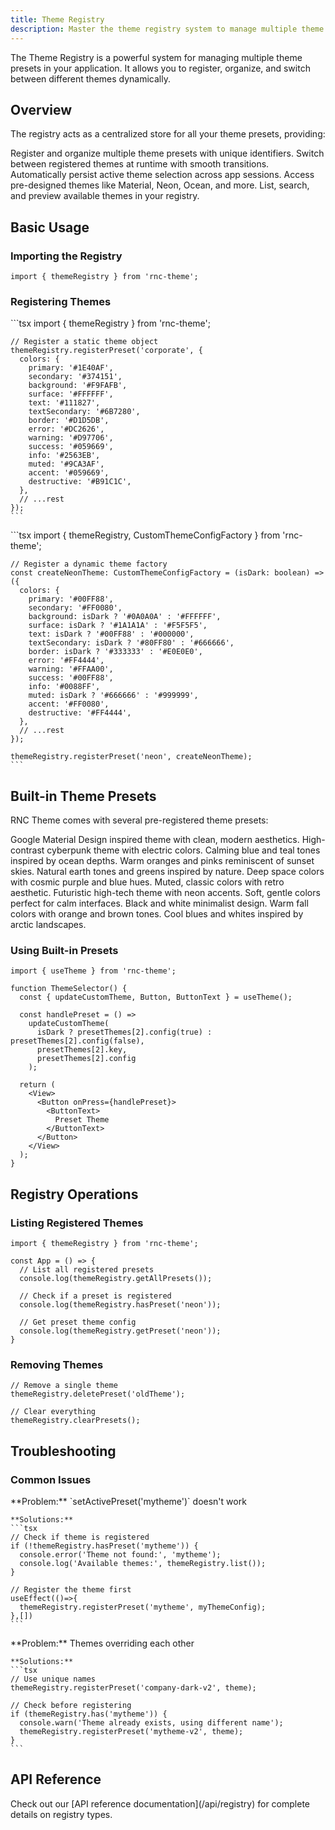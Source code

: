 ```yaml
---
title: Theme Registry
description: Master the theme registry system to manage multiple theme presets, create dynamic theme collections, and implement advanced theme switching in your React Native app.
---
```




The Theme Registry is a powerful system for managing multiple theme presets in your application. It allows you to register, organize, and switch between different themes dynamically.

## Overview

The registry acts as a centralized store for all your theme presets, providing:

<CardGrid stagger>
  <Card title="Theme Management" icon="star">
    Register and organize multiple theme presets with unique identifiers.
  </Card>
  <Card title="Dynamic Switching" icon="setting">
    Switch between registered themes at runtime with smooth transitions.
  </Card>
  <Card title="Persistence" icon="document">
    Automatically persist active theme selection across app sessions.
  </Card>
  <Card title="Built-in Presets" icon="list-format">
    Access pre-designed themes like Material, Neon, Ocean, and more.
  </Card>
  <Card title="Theme Discovery" icon="magnifier">
    List, search, and preview available themes in your registry.
  </Card>
</CardGrid>

## Basic Usage

### Importing the Registry

```tsx
import { themeRegistry } from 'rnc-theme';
```

### Registering Themes

<Tabs>
  <TabItem label="Static Theme">
    ```tsx
    import { themeRegistry } from 'rnc-theme';

    // Register a static theme object
    themeRegistry.registerPreset('corporate', {
      colors: {
        primary: '#1E40AF',
        secondary: '#374151',
        background: '#F9FAFB',
        surface: '#FFFFFF',
        text: '#111827',
        textSecondary: '#6B7280',
        border: '#D1D5DB',
        error: '#DC2626',
        warning: '#D97706',
        success: '#059669',
        info: '#2563EB',
        muted: '#9CA3AF',
        accent: '#059669',
        destructive: '#B91C1C',
      },
      // ...rest
    });
    ```
  </TabItem>

  <TabItem label="Dynamic Theme">
    ```tsx
    import { themeRegistry, CustomThemeConfigFactory } from 'rnc-theme';

    // Register a dynamic theme factory
    const createNeonTheme: CustomThemeConfigFactory = (isDark: boolean) => ({
      colors: {
        primary: '#00FF88',
        secondary: '#FF0080',
        background: isDark ? '#0A0A0A' : '#FFFFFF',
        surface: isDark ? '#1A1A1A' : '#F5F5F5',
        text: isDark ? '#00FF88' : '#000000',
        textSecondary: isDark ? '#80FF80' : '#666666',
        border: isDark ? '#333333' : '#E0E0E0',
        error: '#FF4444',
        warning: '#FFAA00',
        success: '#00FF88',
        info: '#0088FF',
        muted: isDark ? '#666666' : '#999999',
        accent: '#FF0080',
        destructive: '#FF4444',
      },
      // ...rest
    });

    themeRegistry.registerPreset('neon', createNeonTheme);
    ```
  </TabItem>

</Tabs>

## Built-in Theme Presets

RNC Theme comes with several pre-registered theme presets:

<CardGrid stagger>
  <Card title="Material" icon="star">
    <Badge text="material" variant="tip" />
    Google Material Design inspired theme with clean, modern aesthetics.
  </Card>
  <Card title="Neon" icon="star">
    <Badge text="neon" variant="note" />
    High-contrast cyberpunk theme with electric colors.
  </Card>
  <Card title="Ocean" icon="star">
    <Badge text="ocean" variant="success" />
    Calming blue and teal tones inspired by ocean depths.
  </Card>
  <Card title="Sunset" icon="star">
    <Badge text="sunset" variant="caution" />
    Warm oranges and pinks reminiscent of sunset skies.
  </Card>
  <Card title="Forest" icon="star">
    <Badge text="forest" variant="success" />
    Natural earth tones and greens inspired by nature.
  </Card>
  <Card title="Galaxy" icon="star">
    <Badge text="galaxy" variant="note" />
    Deep space colors with cosmic purple and blue hues.
  </Card>
  <Card title="Vintage" icon="star">
    <Badge text="vintage" variant="tip" />
    Muted, classic colors with retro aesthetic.
  </Card>
  <Card title="Cyberpunk" icon="star">
    <Badge text="cyberpunk" variant="danger" />
    Futuristic high-tech theme with neon accents.
  </Card>
  <Card title="Pastel" icon="star">
    <Badge text="pastel" variant="tip" />
    Soft, gentle colors perfect for calm interfaces.
  </Card>
  <Card title="Monochrome" icon="star">
    <Badge text="monochrome" variant="note" />
    Black and white minimalist design.
  </Card>
  <Card title="Autumn" icon="star">
    <Badge text="autumn" variant="caution" />
    Warm fall colors with orange and brown tones.
  </Card>
  <Card title="Arctic" icon="star">
    <Badge text="arctic" variant="success" />
    Cool blues and whites inspired by arctic landscapes.
  </Card>
</CardGrid>

### Using Built-in Presets

```tsx
import { useTheme } from 'rnc-theme';

function ThemeSelector() {
  const { updateCustomTheme, Button, ButtonText } = useTheme();

  const handlePreset = () =>
    updateCustomTheme(
      isDark ? presetThemes[2].config(true) : presetThemes[2].config(false),
      presetThemes[2].key,
      presetThemes[2].config
    );

  return (
    <View>
      <Button onPress={handlePreset}>
        <ButtonText>
          Preset Theme
        </ButtonText>
      </Button>
    </View>
  );
}
```

## Registry Operations

### Listing Registered Themes

```tsx
import { themeRegistry } from 'rnc-theme';

const App = () => {
  // List all registered presets
  console.log(themeRegistry.getAllPresets());

  // Check if a preset is registered
  console.log(themeRegistry.hasPreset('neon'));

  // Get preset theme config
  console.log(themeRegistry.getPreset('neon'));
}
```

### Removing Themes

```tsx
// Remove a single theme
themeRegistry.deletePreset('oldTheme');

// Clear everything
themeRegistry.clearPresets();
```

## Troubleshooting

### Common Issues

<Tabs>
  <TabItem label="Theme Not Found">
    **Problem:** `setActivePreset('mytheme')` doesn't work

    **Solutions:**
    ```tsx
    // Check if theme is registered
    if (!themeRegistry.hasPreset('mytheme')) {
      console.error('Theme not found:', 'mytheme');
      console.log('Available themes:', themeRegistry.list());
    }

    // Register the theme first
    useEffect(()=>{
      themeRegistry.registerPreset('mytheme', myThemeConfig);
    },[])
    ```
  </TabItem>

  <TabItem label="Theme Conflicts">
    **Problem:** Themes overriding each other

    **Solutions:**
    ```tsx
    // Use unique names
    themeRegistry.registerPreset('company-dark-v2', theme);

    // Check before registering
    if (themeRegistry.has('mytheme')) {
      console.warn('Theme already exists, using different name');
      themeRegistry.registerPreset('mytheme-v2', theme);
    }
    ```
  </TabItem>
</Tabs>


## API Reference

<Card title="Need more details?" icon="open-book">
  Check out our [API reference documentation](/api/registry) for complete details on registry types.
</Card>